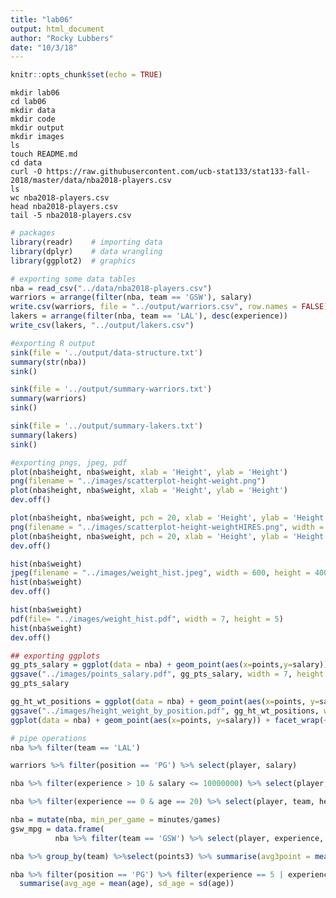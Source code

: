 ```yaml
---
title: "lab06"
output: html_document
author: "Rocky Lubbers"
date: "10/3/18"
---
```


```r
knitr::opts_chunk$set(echo = TRUE)
```

```{}
mkdir lab06
cd lab06
mkdir data
mkdir code
mkdir output
mkdir images
ls
touch README.md
cd data
curl -O https://raw.githubusercontent.com/ucb-stat133/stat133-fall-2018/master/data/nba2018-players.csv
ls
wc nba2018-players.csv
head nba2018-players.csv
tail -5 nba2018-players.csv
```

```r
# packages
library(readr)    # importing data
library(dplyr)    # data wrangling
library(ggplot2)  # graphics
```

```r
# exporting some data tables
nba = read_csv("../data/nba2018-players.csv")
warriors = arrange(filter(nba, team == 'GSW'), salary)
write.csv(warriors, file = "../output/warriors.csv", row.names = FALSE)
lakers = arrange(filter(nba, team == 'LAL'), desc(experience))
write_csv(lakers, "../output/lakers.csv")
```

```r
#exporting R output
sink(file = '../output/data-structure.txt')
summary(str(nba))
sink()
```

```r
sink(file = '../output/summary-warriors.txt')
summary(warriors)
sink()
```

```r
sink(file = '../output/summary-lakers.txt')
summary(lakers)
sink()
```

```r
#exporting pngs, jpeg, pdf
plot(nba$height, nba$weight, xlab = 'Height', ylab = 'Height')
png(filename = "../images/scatterplot-height-weight.png")
plot(nba$height, nba$weight, xlab = 'Height', ylab = 'Height')
dev.off()

plot(nba$height, nba$weight, pch = 20, xlab = 'Height', ylab = 'Height')
png(filename = "../images/scatterplot-height-weightHIRES.png", width = 1920, height = 1080)
plot(nba$height, nba$weight, pch = 20, xlab = 'Height', ylab = 'Height')
dev.off()

hist(nba$weight)
jpeg(filename = "../images/weight_hist.jpeg", width = 600, height = 400)
hist(nba$weight)
dev.off()

hist(nba$weight)
pdf(file= "../images/weight_hist.pdf", width = 7, height = 5)
hist(nba$weight)
dev.off()
```

```r
## exporting ggplots
gg_pts_salary = ggplot(data = nba) + geom_point(aes(x=points,y=salary))
ggsave("../images/points_salary.pdf", gg_pts_salary, width = 7, height = 5)
gg_pts_salary

gg_ht_wt_positions = ggplot(data = nba) + geom_point(aes(x=points, y=salary)) + facet_wrap(~position)
ggsave("../images/height_weight_by_position.pdf", gg_ht_wt_positions, width = 6, height = 4)
ggplot(data = nba) + geom_point(aes(x=points, y=salary)) + facet_wrap(~position)
```

```r
# pipe operations
nba %>% filter(team == 'LAL')

warriors %>% filter(position == 'PG') %>% select(player, salary)

nba %>% filter(experience > 10 & salary <= 10000000) %>% select(player, age, team)

nba %>% filter(experience == 0 & age == 20) %>% select(player, team, height, weight) %>% slice(1:5)

nba = mutate(nba, min_per_game = minutes/games)
gsw_mpg = data.frame(
          nba %>% filter(team == 'GSW') %>% select(player, experience, min_per_game) %>% arrange(desc(min_per_game)))

nba %>% group_by(team) %>%select(points3) %>% summarise(avg3point = mean(points3)) %>% arrange(avg3point) %>% slice(1:5)

nba %>% filter(position == 'PG') %>% filter(experience == 5 | experience == 10) %>% 
  summarise(avg_age = mean(age), sd_age = sd(age))
```
